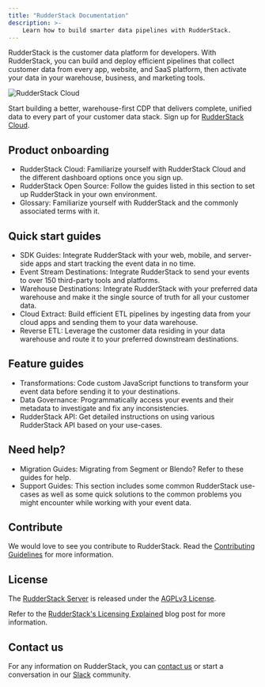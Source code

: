 ```yaml
---
title: "RudderStack Documentation"
description: >-
    Learn how to build smarter data pipelines with RudderStack.
---
```


RudderStack is the customer data platform for developers. With RudderStack, you can build and deploy efficient pipelines that collect customer data from every app, website, and SaaS platform, then activate your data in your warehouse, business, and marketing tools.

<img src="/assets/rs-cloud/rs-cloud-workflow.png" alt="RudderStack Cloud" />

<div class="successBlock">

Start building a better, warehouse-first CDP that delivers complete, unified data to every part of your customer data stack. Sign up for <a href="https://app.rudderstack.com/signup?type=freetrial" target="_blank">RudderStack Cloud</a>.
</div>

## Product onboarding

* <Link to="/rudderstack-cloud/">RudderStack Cloud</Link>: Familiarize yourself with RudderStack Cloud and the different dashboard options once you sign up.

* <Link to="/rudderstack-open-source/">RudderStack Open Source</Link>: Follow the guides listed in this section to set up RudderStack in your own environment.

* <Link to="/get-started/glossary/">Glossary</Link>: Familiarize yourself with RudderStack and the commonly associated terms with it.


## Quick start guides

* <Link to="/sources/sdks/">SDK Guides</Link>: Integrate RudderStack with your web, mobile, and server-side apps and start tracking the event data in no time.

* <Link to="/destinations/">Event Stream Destinations</Link>: Integrate RudderStack to send your events to over 150 third-party tools and platforms.


* <Link to="/data-warehouse-integrations/">Warehouse Destinations</Link>: Integrate RudderStack with your preferred data warehouse and make it the single source of truth for all your customer data.

* <Link to="/cloud-extract-sources/">Cloud Extract</Link>: Build efficient ETL pipelines by ingesting data from your cloud apps and sending them to your data warehouse.

* <Link to="/reverse-etl/">Reverse ETL</Link>: Leverage the customer data residing in your data warehouse and route it to your preferred downstream destinations.

## Feature guides

* <Link to="/transformations/">Transformations</Link>: Code custom JavaScript functions to transform your event data before sending it to your destinations.

* <Link to="/data-governance/">Data Governance</Link>: Programmatically access your events and their metadata to investigate and fix any inconsistencies.

* <Link to="/rudderstack-api/">RudderStack API</Link>: Get detailed instructions on using various RudderStack API based on your use-cases.


## Need help?

* <Link to="/user-guides/migration-guides/">Migration Guides</Link>: Migrating from Segment or Blendo? Refer to these guides for help.

* <Link to="/user-guides/how-to-guides/">Support Guides</Link>: This section includes some common RudderStack use-cases as well as some quick solutions to the common problems you might encounter while working with your event data.



## Contribute

We would love to see you contribute to RudderStack. Read the [Contributing Guidelines](https://github.com/rudderlabs/rudder-server/blob/master/CONTRIBUTING.md) for more information.

## License

The [RudderStack Server](https://github.com/rudderlabs/rudder-server) is released under the [AGPLv3 License](https://www.gnu.org/licenses/agpl-3.0-standalone.html).

<div class="successBlock">

Refer to the <a href="https://rudderstack.com/blog/rudderstacks-licensing-explained" target="_blank">RudderStack's Licensing Explained</a> blog post for more information.
</div>

## Contact us

For any information on RudderStack, you can [contact us](mailto:%20docs@rudderstack.com) or start a conversation in our [Slack](https://rudderstack.com/join-rudderstack-slack-community) community.
